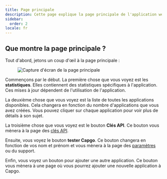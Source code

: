 ```yaml
---
title: Page principale
description: Cette page explique la page principale de l'application web
sidebar:
  order: 2
locale: fr
---
```


## Que montre la page principale ?

Tout d'abord, jetons un coup d'œil à la page principale :
<figure><img src="/main-page.webp" alt="Capture d'écran de la page principale" /><figcaption></figcaption></figure>

Commençons par le début. La première chose que vous voyez est les **statistiques**. Elles contiennent des statistiques spécifiques à l'application. Ces mises à jour dépendent de l'utilisation de l'application.

La deuxième chose que vous voyez est la liste de toutes les applications disponibles. Cela changera en fonction du nombre d'applications que vous avez créées. Vous pouvez cliquer sur chaque application pour voir plus de détails à son sujet.

La troisième chose que vous voyez est le bouton **Clés API**. Ce bouton vous mènera à la page des [clés API](/docs/webapp/api-keys/).

Ensuite, vous voyez le bouton **tester Capgo**. Ce bouton changera en fonction de vos nom et prénom et vous mènera à la page des [paramètres](/docs/webapp/settings/) ou du support.

Enfin, vous voyez un bouton pour ajouter une autre application. Ce bouton vous mènera à une page où vous pourrez ajouter une nouvelle application à Capgo.